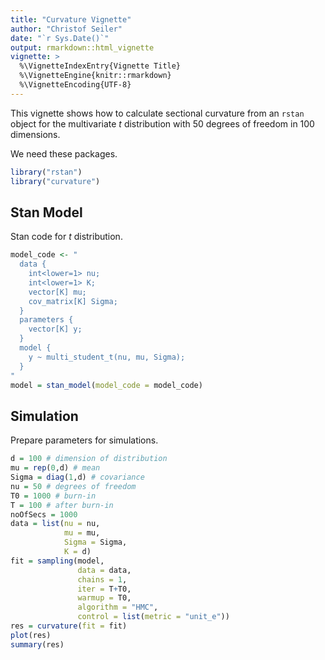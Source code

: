 ```yaml
---
title: "Curvature Vignette"
author: "Christof Seiler"
date: "`r Sys.Date()`"
output: rmarkdown::html_vignette
vignette: >
  %\VignetteIndexEntry{Vignette Title}
  %\VignetteEngine{knitr::rmarkdown}
  %\VignetteEncoding{UTF-8}
---
```


This vignette shows how to calculate sectional curvature from an `rstan` object for the multivariate $t$ distribution with 50 degrees of freedom in 100 dimensions.

We need these packages.

```r
library("rstan")
library("curvature")
```

## Stan Model

Stan code for $t$ distribution.

```r
model_code <- "
  data {
    int<lower=1> nu;
    int<lower=1> K;
    vector[K] mu;
    cov_matrix[K] Sigma;
  } 
  parameters {
    vector[K] y;
  } 
  model {
    y ~ multi_student_t(nu, mu, Sigma);
  } 
"
model = stan_model(model_code = model_code)
```

## Simulation

Prepare parameters for simulations.

```r
d = 100 # dimension of distribution
mu = rep(0,d) # mean
Sigma = diag(1,d) # covariance
nu = 50 # degrees of freedom
T0 = 1000 # burn-in
T = 100 # after burn-in
noOfSecs = 1000
data = list(nu = nu,
            mu = mu, 
            Sigma = Sigma, 
            K = d)
fit = sampling(model, 
               data = data,
               chains = 1, 
               iter = T+T0, 
               warmup = T0,
               algorithm = "HMC",
               control = list(metric = "unit_e"))
res = curvature(fit = fit)
plot(res)
summary(res)
```
